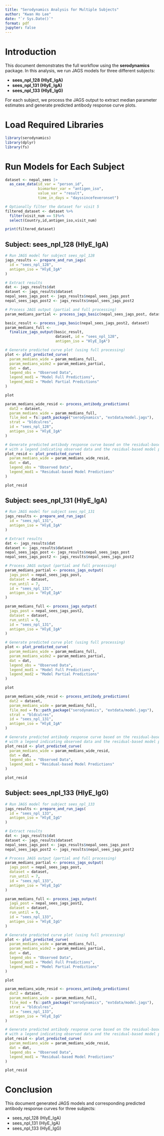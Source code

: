 ```yaml
---
title: "Serodynamics Analysis for Multiple Subjects"
author: "Kwan Ho Lee"
date: "`r Sys.Date()`"
format: pdf
jupyter: false
---
```


# Introduction

This document demonstrates the full workflow using the **serodynamics** package. In this analysis, we run JAGS models for three different subjects:

- **sees_npl_128 (HlyE_IgA)**
- **sees_npl_131 (HlyE_IgA)**
- **sees_npl_133 (HlyE_IgG)**

For each subject, we process the JAGS output to extract median parameter estimates and generate predicted antibody response curve plots.

# Load Required Libraries

```r
library(serodynamics)
library(dplyr)
library(fs)
```

# Run Models for Each Subject

```r
dataset <- nepal_sees |>
  as_case_data(id_var = "person_id",
               biomarker_var = "antigen_iso",
               value_var = "result",
               time_in_days = "dayssincefeveronset")

# Optionally filter the dataset for visit 5
filtered_dataset <- dataset %>% 
  filter(visit_num == 5)%>%
  select(Country,id,antigen_iso,visit_num)

print(filtered_dataset)
```

## Subject: sees_npl_128 (HlyE_IgA)

```r
# Run JAGS model for subject sees_npl_128
jags_results <- prepare_and_run_jags(
  id = "sees_npl_128",
  antigen_iso = "HlyE_IgA"
)

# Extract results
dat <- jags_results$dat
dataset <- jags_results$dataset
nepal_sees_jags_post <- jags_results$nepal_sees_jags_post
nepal_sees_jags_post2 <- jags_results$nepal_sees_jags_post2

# Process JAGS output (partial and full processing)
param_medians_partial <- process_jags_basic(nepal_sees_jags_post, dataset)

basic_result <- process_jags_basic(nepal_sees_jags_post2, dataset)
param_medians_full <- 
  finalize_jags_output(basic_result, 
                       dataset, id = "sees_npl_128", 
                       antigen_iso = "HlyE_IgA")

# Generate predicted curve plot (using full processing)
plot <- plot_predicted_curve(
  param_medians_wide = param_medians_full, 
  param_medians_wide2 = param_medians_partial, 
  dat = dat,
  legend_obs = "Observed Data",
  legend_mod1 = "Model Full Predictions",
  legend_mod2 = "Model Partial Predictions"
)

```

```r
plot
```

```r
param_medians_wide_resid <- process_antibody_predictions(
  dat2 = dataset, 
  param_medians_wide = param_medians_full,
  file_mod = fs::path_package("serodynamics", "extdata/model.jags"),
  strat = "bldculres",
  id = "sees_npl_128",
  antigen_iso = "HlyE_IgA"
)

# Generate predicted antibody response curve based on the residual-based model,
# with a legend indicating observed data and the residual-based model predictions.
plot_resid <- plot_predicted_curve(
  param_medians_wide = param_medians_wide_resid, 
  dat = dat,
  legend_obs = "Observed Data",
  legend_mod1 = "Residual-based Model Predictions"
)
```

```r
plot_resid
```

\newpage

## Subject: sees_npl_131 (HlyE_IgA)
```r
# Run JAGS model for subject sees_npl_131
jags_results <- prepare_and_run_jags(
  id = "sees_npl_131",
  antigen_iso = "HlyE_IgA"
)

# Extract results
dat <- jags_results$dat
dataset <- jags_results$dataset
nepal_sees_jags_post <- jags_results$nepal_sees_jags_post
nepal_sees_jags_post2 <- jags_results$nepal_sees_jags_post2

# Process JAGS output (partial and full processing)
param_medians_partial <- process_jags_output(
  jags_post = nepal_sees_jags_post,
  dataset = dataset,
  run_until = 7,
  id = "sees_npl_131",
  antigen_iso = "HlyE_IgA"
)

param_medians_full <- process_jags_output(
  jags_post = nepal_sees_jags_post2,
  dataset = dataset,
  run_until = 9,
  id = "sees_npl_131",
  antigen_iso = "HlyE_IgA"
)

# Generate predicted curve plot (using full processing)
plot <- plot_predicted_curve(
  param_medians_wide = param_medians_full, 
  param_medians_wide2 = param_medians_partial, 
  dat = dat,
  legend_obs = "Observed Data",
  legend_mod1 = "Model Full Predictions",
  legend_mod2 = "Model Partial Predictions"
)

```

```r
plot
```

```r
param_medians_wide_resid <- process_antibody_predictions(
  dat2 = dataset, 
  param_medians_wide = param_medians_full,
  file_mod = fs::path_package("serodynamics", "extdata/model.jags"),
  strat = "bldculres",
  id = "sees_npl_131",
  antigen_iso = "HlyE_IgA"
)

# Generate predicted antibody response curve based on the residual-based model,
# with a legend indicating observed data and the residual-based model predictions.
plot_resid <- plot_predicted_curve(
  param_medians_wide = param_medians_wide_resid, 
  dat = dat,
  legend_obs = "Observed Data",
  legend_mod1 = "Residual-based Model Predictions"
)
```

```r
plot_resid
```
\newpage

## Subject: sees_npl_133 (HlyE_IgG)
```r
# Run JAGS model for subject sees_npl_133
jags_results <- prepare_and_run_jags(
  id = "sees_npl_133",
  antigen_iso = "HlyE_IgG"
)

# Extract results
dat <- jags_results$dat
dataset <- jags_results$dataset
nepal_sees_jags_post <- jags_results$nepal_sees_jags_post
nepal_sees_jags_post2 <- jags_results$nepal_sees_jags_post2

# Process JAGS output (partial and full processing)
param_medians_partial <- process_jags_output(
  jags_post = nepal_sees_jags_post,
  dataset = dataset,
  run_until = 7,
  id = "sees_npl_133",
  antigen_iso = "HlyE_IgG"
)

param_medians_full <- process_jags_output(
  jags_post = nepal_sees_jags_post2,
  dataset = dataset,
  run_until = 9,
  id = "sees_npl_133",
  antigen_iso = "HlyE_IgG"
)

# Generate predicted curve plot (using full processing)
plot <- plot_predicted_curve(
  param_medians_wide = param_medians_full, 
  param_medians_wide2 = param_medians_partial, 
  dat = dat,
  legend_obs = "Observed Data",
  legend_mod1 = "Model Full Predictions",
  legend_mod2 = "Model Partial Predictions"
)

```

```r
plot
```

```r
param_medians_wide_resid <- process_antibody_predictions(
  dat2 = dataset, 
  param_medians_wide = param_medians_full,
  file_mod = fs::path_package("serodynamics", "extdata/model.jags"),
  strat = "bldculres",
  id = "sees_npl_133",
  antigen_iso = "HlyE_IgG"
)

# Generate predicted antibody response curve based on the residual-based model,
# with a legend indicating observed data and the residual-based model predictions.
plot_resid <- plot_predicted_curve(
  param_medians_wide = param_medians_wide_resid, 
  dat = dat,
  legend_obs = "Observed Data",
  legend_mod1 = "Residual-based Model Predictions"
)
```

```r
plot_resid
```

# Conclusion

This document generated JAGS models and corresponding predicted antibody response curves for three subjects:

- sees_npl_128 (HlyE_IgA)
- sees_npl_131 (HlyE_IgA)
- sees_npl_133 (HlyE_IgG)